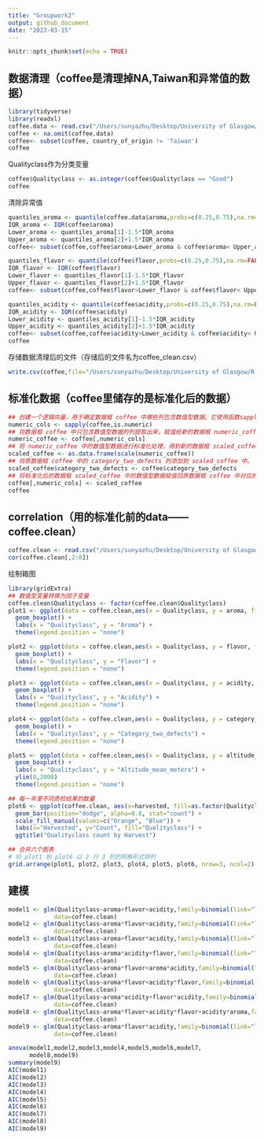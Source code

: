 ```yaml
---
title: "Groupwork2"
output: github_document
date: "2023-03-15"
---
```


```r
knitr::opts_chunk$set(echo = TRUE)
```

## 数据清理（coffee是清理掉NA,Taiwan和异常值的数据）

```r
library(tidyverse)
library(readxl)
coffee.data <- read.csv("/Users/sunyazhu/Desktop/University of Glasgow/R program/AllDatasetsR/coffee.csv")
coffee <- na.omit(coffee.data)
coffee<- subset(coffee, country_of_origin != 'Taiwan')
coffee
```

Qualityclass作为分类变量

```r
coffee$Qualityclass <- as.integer(coffee$Qualityclass == "Good")
coffee

```

清除异常值
```r
quantiles_aroma <- quantile(coffee.data$aroma,probs=c(0.25,0.75),na.rm=FALSE)
IQR_aroma <- IQR(coffee$aroma)
Lower_aroma <- quantiles_aroma[1]-1.5*IQR_aroma
Upper_aroma <- quantiles_aroma[2]+1.5*IQR_aroma
coffee<- subset(coffee,coffee$aroma>Lower_aroma & coffee$aroma< Upper_aroma)

quantiles_flavor <- quantile(coffee$flavor,probs=c(0.25,0.75),na.rm=FALSE)
IQR_flavor <- IQR(coffee$flavor)
Lower_flavor <- quantiles_flavor[1]-1.5*IQR_flavor
Upper_flavor <- quantiles_flavor[2]+1.5*IQR_flavor
coffee<- subset(coffee,coffee$flavor>Lower_flavor & coffee$flavor< Upper_flavor)

quantiles_acidity <- quantile(coffee$acidity,probs=c(0.25,0.75),na.rm=FALSE)
IQR_acidity <- IQR(coffee$acidity)
Lower_acidity <- quantiles_acidity[1]-1.5*IQR_acidity
Upper_acidity <- quantiles_acidity[2]+1.5*IQR_acidity
coffee<- subset(coffee,coffee$acidity>Lower_acidity & coffee$acidity< Upper_acidity)
coffee

```
存储数据清理后的文件（存储后的文件名为coffee_clean.csv）
```r
write.csv(coffee,file="/Users/sunyazhu/Desktop/University of Glasgow/R program/AllDatasetsR/coffee_clean.csv",row.names=FALSE)

```

## 标准化数据（coffee里储存的是标准化后的数据）
```r
## 创建一个逻辑向量，用于确定数据框 coffee 中哪些列包含数值型数据。它使用函数sapply判断每个列的数据类型是否为数值型。
numeric_cols <- sapply(coffee,is.numeric)
## 将数据框 coffee 中只包含数值型数据的列提取出来，赋值给新的数据框 numeric_coffee
numeric_coffee <- coffee[,numeric_cols]
## 将 numeric_coffee 中的数值型数据进行标准化处理，得到新的数据框 scaled_coffee。标准化处理是为了将不同变量的数据范围转化为相同的尺度，方便进行比较。
scaled_coffee <- as.data.frame(scale(numeric_coffee))
## 将原数据框 coffee 中的 category_two_defects 列添加到 scaled_coffee 中。
scaled_coffee$category_two_defects <- coffee$category_two_defects
## 将标准化后的数据框 scaled_coffee 中的数值型数据赋值回原数据框 coffee 中对应的列，覆盖原来的数据。
coffee[,numeric_cols] <- scaled_coffee
coffee
```

## correlation（用的标准化前的data——coffee.clean）
```r
coffee.clean <- read.csv("/Users/sunyazhu/Desktop/University of Glasgow/R program/AllDatasetsR/coffee_clean.csv")
cor(coffee.clean[,2:8])
```
绘制箱图
```r
library(gridExtra)
## 数值型变量转换为因子变量
coffee.clean$Qualityclass <- factor(coffee.clean$Qualityclass)
plot1 <- ggplot(data = coffee.clean,aes(x = Qualityclass, y = aroma, fill = Qualityclass)) +
  geom_boxplot() +
  labs(x = "Qualityclass", y = "Aroma") + 
  theme(legend.position = "none")

plot2 <- ggplot(data = coffee.clean,aes(x = Qualityclass, y = flavor, fill = Qualityclass)) +
  geom_boxplot() +
  labs(x = "Qualityclass", y = "Flavor") + 
  theme(legend.position = "none")

plot3 <- ggplot(data = coffee.clean,aes(x = Qualityclass, y = acidity, fill = Qualityclass)) +
  geom_boxplot() +
  labs(x = "Qualityclass", y = "Acidity") + 
  theme(legend.position = "none")

plot4 <- ggplot(data = coffee.clean,aes(x = Qualityclass, y = category_two_defects, fill = Qualityclass)) +
  geom_boxplot() +
  labs(x = "Qualityclass", y = "Category_two_defects") + 
  theme(legend.position = "none")

plot5 <- ggplot(data = coffee.clean,aes(x = Qualityclass, y = altitude_mean_meters, fill = Qualityclass)) +
  geom_boxplot() +
  labs(x = "Qualityclass", y = "Altitude_mean_meters") + 
  ylim(0,2000)
  theme(legend.position = "none")

## 每一年里不同质检结果的数量
plot6 <- ggplot(coffee.clean, aes(x=harvested, fill=as.factor(Qualityclass))) +
  geom_bar(position="dodge", alpha=0.8, stat="count") +
  scale_fill_manual(values=c("Orange", "Blue")) +
  labs(x="Harvested", y="Count", fill="Qualityclass") +
  ggtitle("Qualityclass count by Harvest")

## 合并六个图表
# 将 plot1 到 plot6 以 2 行 3 列的网格形式排列
grid.arrange(plot1, plot2, plot3, plot4, plot5, plot6, nrow=3, ncol=2)


```

## 建模
```r
model1 <- glm(Qualityclass~aroma+flavor+acidity,family=binomial(link="logit"),
             data=coffee.clean)
model2 <- glm(Qualityclass~aroma*flavor+acidity,family=binomial(link="logit"),
             data=coffee.clean)
model3 <- glm(Qualityclass~aroma+flavor*acidity,family=binomial(link="logit"),
             data=coffee.clean)
model4 <- glm(Qualityclass~aroma*acidity+flavor,family=binomial(link="logit"),
             data=coffee.clean)
model5 <- glm(Qualityclass~aroma*flavor+aroma*acidity,family=binomial(link="logit"),
             data=coffee.clean)
model6 <- glm(Qualityclass~aroma*flavor+acidity*flavor,family=binomial(link="logit"),
             data=coffee.clean)
model7 <- glm(Qualityclass~aroma*acidity+flavor*acidity,family=binomial(link="logit"),
             data=coffee.clean)
model8 <- glm(Qualityclass~aroma*flavor+acidity*flavor+acidity*aroma,family=binomial(link="logit"),
             data=coffee.clean)
model9 <- glm(Qualityclass~aroma*flavor*acidity,family=binomial(link="logit"),
             data=coffee.clean)

anova(model1,model2,model3,model4,model5,model6,model7,
      model8,model9)
summary(model9)
AIC(model1)
AIC(model2)
AIC(model3)
AIC(model4)
AIC(model5)
AIC(model6)
AIC(model7)
AIC(model8)
AIC(model9)


```

